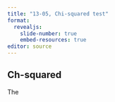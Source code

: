 ```yaml
---
title: "13-05, Chi-squared test"
format: 
  revealjs:
    slide-number: true
    embed-resources: true
editor: source
---
```


## Ch-squared

:::notes
The
:::
  
